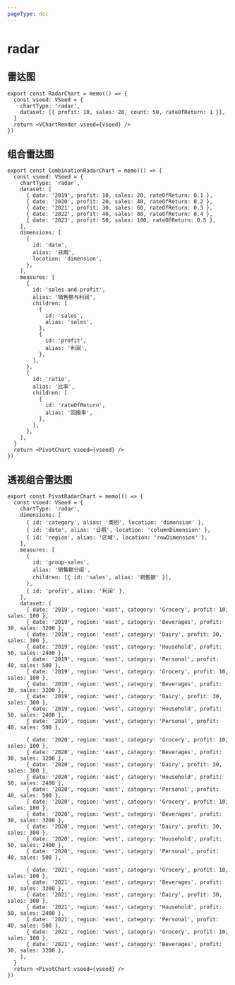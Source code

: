 ```yaml
---
pageType: doc
---
```



# radar

## 雷达图

<RadarChart />

```tsx pure title="雷达图" {2}
export const RadarChart = memo(() => {
  const vseed: VSeed = {
    chartType: 'radar',
    dataset: [{ profit: 10, sales: 20, count: 50, rateOfReturn: 1 }],
  }
  return <VChartRender vseed={vseed} />
})

```

## 组合雷达图

<CombinationRadarChart />

```tsx pure title="组合雷达图 " {2,4-30}
export const CombinationRadarChart = memo(() => {
  const vseed: VSeed = {
    chartType: 'radar',
    dataset: [
      { date: '2019', profit: 10, sales: 20, rateOfReturn: 0.1 },
      { date: '2020', profit: 20, sales: 40, rateOfReturn: 0.2 },
      { date: '2021', profit: 30, sales: 60, rateOfReturn: 0.3 },
      { date: '2022', profit: 40, sales: 80, rateOfReturn: 0.4 },
      { date: '2023', profit: 50, sales: 100, rateOfReturn: 0.5 },
    ],
    dimensions: [
      {
        id: 'date',
        alias: '日期',
        location: 'dimension',
      },
    ],
    measures: [
      {
        id: 'sales-and-profit',
        alias: '销售额与利润',
        children: [
          {
            id: 'sales',
            alias: 'sales',
          },
          {
            id: 'profit',
            alias: '利润',
          },
        ],
      },
      {
        id: 'ratio',
        alias: '比率',
        children: [
          {
            id: 'rateOfReturn',
            alias: '回报率',
          },
        ],
      },
    ],
  }
  return <PivotChart vseed={vseed} />
})
```

## 透视组合雷达图

<PivotRadarChart />

```tsx pure {3-16}
export const PivotRadarChart = memo(() => {
  const vseed: VSeed = {
    chartType: 'radar',
    dimensions: [
      { id: 'category', alias: '类别', location: 'dimension' },
      { id: 'date', alias: '日期', location: 'columnDimension' },
      { id: 'region', alias: '区域', location: 'rowDimension' },
    ],
    measures: [
      {
        id: 'group-sales',
        alias: '销售额分组',
        children: [{ id: 'sales', alias: '销售额' }],
      },
      { id: 'profit', alias: '利润' },
    ],
    dataset: [
      { date: '2019', region: 'east', category: 'Grocery', profit: 10, sales: 100 },
      { date: '2019', region: 'east', category: 'Beverages', profit: 30, sales: 3200 },
      { date: '2019', region: 'east', category: 'Dairy', profit: 30, sales: 300 },
      { date: '2019', region: 'east', category: 'Household', profit: 50, sales: 2400 },
      { date: '2019', region: 'east', category: 'Personal', profit: 40, sales: 500 },
      { date: '2019', region: 'west', category: 'Grocery', profit: 10, sales: 100 },
      { date: '2019', region: 'west', category: 'Beverages', profit: 30, sales: 3200 },
      { date: '2019', region: 'west', category: 'Dairy', profit: 30, sales: 300 },
      { date: '2019', region: 'west', category: 'Household', profit: 50, sales: 2400 },
      { date: '2019', region: 'west', category: 'Personal', profit: 40, sales: 500 },

      { date: '2020', region: 'east', category: 'Grocery', profit: 10, sales: 100 },
      { date: '2020', region: 'east', category: 'Beverages', profit: 30, sales: 3200 },
      { date: '2020', region: 'east', category: 'Dairy', profit: 30, sales: 300 },
      { date: '2020', region: 'east', category: 'Household', profit: 50, sales: 2400 },
      { date: '2020', region: 'east', category: 'Personal', profit: 40, sales: 500 },
      { date: '2020', region: 'west', category: 'Grocery', profit: 10, sales: 100 },
      { date: '2020', region: 'west', category: 'Beverages', profit: 30, sales: 3200 },
      { date: '2020', region: 'west', category: 'Dairy', profit: 30, sales: 300 },
      { date: '2020', region: 'west', category: 'Household', profit: 50, sales: 2400 },
      { date: '2020', region: 'west', category: 'Personal', profit: 40, sales: 500 },

      { date: '2021', region: 'east', category: 'Grocery', profit: 10, sales: 100 },
      { date: '2021', region: 'east', category: 'Beverages', profit: 30, sales: 3200 },
      { date: '2021', region: 'east', category: 'Dairy', profit: 30, sales: 300 },
      { date: '2021', region: 'east', category: 'Household', profit: 50, sales: 2400 },
      { date: '2021', region: 'east', category: 'Personal', profit: 40, sales: 500 },
      { date: '2021', region: 'west', category: 'Grocery', profit: 10, sales: 100 },
      { date: '2021', region: 'west', category: 'Beverages', profit: 30, sales: 3200 },
    ],
  }
  return <PivotChart vseed={vseed} />
})

```
